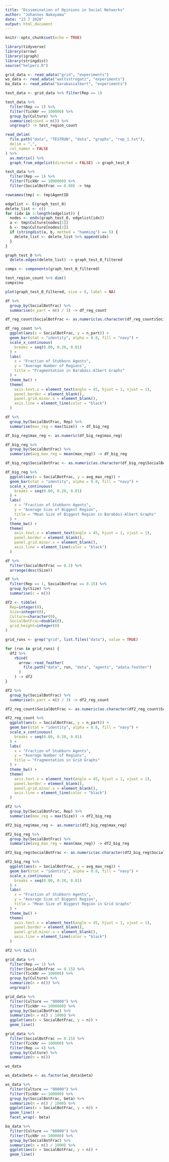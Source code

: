 ```yaml
---
title: "Dissemination of Opinions in Social Networks"
author: "Johannes Nakayama"
date: "23 7 2020"
output: html_document
---
```


```r

knitr::opts_chunk$set(echo = TRUE)

library(tidyverse)
library(arrow)
library(igraph)
library(stringdist)
source("helpers.R")

```


```r

grid_data <- read_adata("grid", "experiments")
ws_data <- read_adata("wattsstrogatz", "experiments")
ba_data <- read_adata("barabasialbert", "experiments")

```

```r

test_data <- grid_data %>% filter(Rep == 1)

test_data %>%
  filter(Rep == 1) %>% 
  filter(TickNr == 100000) %>%  
  group_by(Culture) %>% 
  summarize(count = n()) %>% 
  ungroup() -> test_region_count

read_delim(
  file.path("data", "TESTRUN", "data", "graphs", "rep_1.txt"), 
  delim = ",",
  col_names = FALSE
) %>% 
  as.matrix() %>% 
  graph_from_edgelist(directed = FALSE) -> graph_test_0

test_data %>%
  filter(Rep == 1) %>% 
  filter(TickNr == 1000000) %>% 
  filter(SocialBotFrac == 0.00) -> tmp

rownames(tmp) <- tmp$AgentID

edgelist <- E(graph_test_0)
delete_list <- c()
for (idx in 1:length(edgelist)) {
  nodes <- ends(graph_test_0, edgelist[idx])
  a <- tmp$Culture[nodes[1]]
  b <- tmp$Culture[nodes[2]]
  if (stringdist(a, b, method = "hamming") == 5) {
    delete_list <- delete_list %>% append(idx)
  }
}

graph_test_0 %>% 
  delete.edges(delete_list) -> graph_test_0_filtered

comps <- components(graph_test_0_filtered)

test_region_count %>% dim() 
comps$no

plot(graph_test_0_filtered, size = 0, label = NA)

```

```r

df %>% 
  group_by(SocialBotFrac) %>% 
  summarise(n_part = n() / 3) -> df_reg_count

df_reg_count$SocialBotFrac <- as.numeric(as.character(df_reg_count$SocialBotFrac))

df_reg_count %>% 
  ggplot(aes(x = SocialBotFrac, y = n_part)) +
  geom_bar(stat = "identity", alpha = 0.8, fill = "navy") +
  scale_x_continuous(
    breaks = seq(0.00, 0.20, 0.01)
  ) +
  labs(
    x = "Fraction of Stubborn Agents",
    y = "Average Number of Regions",
    title = "Fragmentation in Barabási-Albert Graphs"
  ) +
  theme_bw() +
  theme(
    axis.text.x = element_text(angle = 45, hjust = 1, vjust = 1),
    panel.border = element_blank(),
    panel.grid.minor.x = element_blank(),
    axis.line = element_line(color = "black")
  )


```

```r

df %>% 
  group_by(SocialBotFrac, Rep) %>% 
  summarise(max_reg = max(Size)) -> df_big_reg

df_big_reg$max_reg <- as.numeric(df_big_reg$max_reg)

df_big_reg %>% 
  group_by(SocialBotFrac) %>% 
  summarize(avg_max_reg = mean(max_reg)) -> df_big_reg

df_big_reg$SocialBotFrac <- as.numeric(as.character(df_big_reg$SocialBotFrac))

df_big_reg %>% 
  ggplot(aes(x = SocialBotFrac, y = avg_max_reg)) +
  geom_bar(stat = "identity", alpha = 0.8, fill = "navy") +
  scale_x_continuous(
    breaks = seq(0.00, 0.20, 0.01)
  ) +
  labs(
    x = "Fraction of Stubborn Agents",
    y = "Average Size of Biggest Region",
    title = "Mean Size of Biggest Region in Barabási-Albert Graphs"
  ) +
  theme_bw() +
  theme(
    axis.text.x = element_text(angle = 45, hjust = 1, vjust = 1),
    panel.border = element_blank(),
    panel.grid.minor.x = element_blank(),
    axis.line = element_line(color = "black")
  )

```

```r

df %>% 
  filter(SocialBotFrac == 0.2) %>% 
  arrange(desc(Size))

```

```r

df %>% 
  filter(Rep == 1, SocialBotFrac == 0.15) %>% 
  group_by(Size) %>% 
  summarise(c = n())


```

```r

df2 <- tibble(
  Rep=integer(0), 
  Size=integer(0), 
  Culture=character(0), 
  SocialBotFrac=double(0),
  grid_height=integer(0)
)

grid_runs <- grep("grid", list.files("data"), value = TRUE) 

for (run in grid_runs) {
  df2 %>% 
    rbind(
      arrow::read_feather(
        file.path("data", run, "data", "agents", "adata.feather")
      )
    ) -> df2
}

```

```r

df2 %>% 
  group_by(SocialBotFrac) %>% 
  summarise(n_part = n() / 3) -> df2_reg_count

df2_reg_count$SocialBotFrac <- as.numeric(as.character(df2_reg_count$SocialBotFrac))

df2_reg_count %>% 
  ggplot(aes(x = SocialBotFrac, y = n_part)) +
  geom_bar(stat = "identity", alpha = 0.8, fill = "navy") +
  scale_x_continuous(
    breaks = seq(0.00, 0.20, 0.01)
  ) +
  labs(
    x = "Fraction of Stubborn Agents",
    y = "Average Number of Regions",
    title = "Fragmentation in Grid Graphs"
  ) +
  theme_bw() +
  theme(
    axis.text.x = element_text(angle = 45, hjust = 1, vjust = 1),
    panel.border = element_blank(),
    panel.grid.minor.x = element_blank(),
    axis.line = element_line(color = "black")
  )

```

```r

df2 %>% 
  group_by(SocialBotFrac, Rep) %>% 
  summarise(max_reg = max(Size)) -> df2_big_reg

df2_big_reg$max_reg <- as.numeric(df2_big_reg$max_reg)

df2_big_reg %>% 
  group_by(SocialBotFrac) %>% 
  summarize(avg_max_reg = mean(max_reg)) -> df2_big_reg

df2_big_reg$SocialBotFrac <- as.numeric(as.character(df2_big_reg$SocialBotFrac))

df2_big_reg %>% 
  ggplot(aes(x = SocialBotFrac, y = avg_max_reg)) +
  geom_bar(stat = "identity", alpha = 0.8, fill = "navy") +
  scale_x_continuous(
    breaks = seq(0.00, 0.20, 0.01)
  ) +
  labs(
    x = "Fraction of Stubborn Agents",
    y = "Average Size of Biggest Region",
    title = "Mean Size of Biggest Region in Grid Graphs"
  ) +
  theme_bw() +
  theme(
    axis.text.x = element_text(angle = 45, hjust = 1, vjust = 1),
    panel.border = element_blank(),
    panel.grid.minor.x = element_blank(),
    axis.line = element_line(color = "black")
  )

```

```r

df2 %>% tail()

```


```r

grid_data %>% 
  filter(Rep == 1) %>% 
  filter(SocialBotFrac == 0.15) %>% 
  filter(TickNr == 100000) %>% 
  group_by(Culture) %>% 
  summarize(n = n()) %>% 
  ungroup() 

```


```r

grid_data %>% 
  filter(Culture == "00000") %>%
  filter(TickNr == 1000000) %>% 
  group_by(SocialBotFrac) %>% 
  summarize(n = n() / 1000) %>% 
  ggplot(aes(x = SocialBotFrac, y = n)) +
  geom_line()

```


```r

grid_data %>% 
  filter(SocialBotFrac == 0.15) %>% 
  filter(TickNr == 100000) %>%
  filter(Rep == 4) %>% 
  group_by(Culture) %>% 
  summarize(n = n())

```


```r
ws_data
```


```r

ws_data$beta <- as.factor(ws_data$beta)

ws_data %>% 
  filter(Culture == "00000") %>% 
  filter(TickNr == 100000) %>% 
  group_by(SocialBotFrac, beta) %>% 
  summarize(n = n() / 1000) %>% 
  ggplot(aes(x = SocialBotFrac, y = n)) +
  geom_line() +
  facet_wrap(~ beta)

```


```r

ba_data %>% 
  filter(Culture == "00000") %>% 
  filter(TickNr == 100000) %>% 
  group_by(SocialBotFrac) %>% 
  summarize(n = n() / 1000) %>% 
  ggplot(aes(x = SocialBotFrac, y = n)) +
  geom_line()

```

